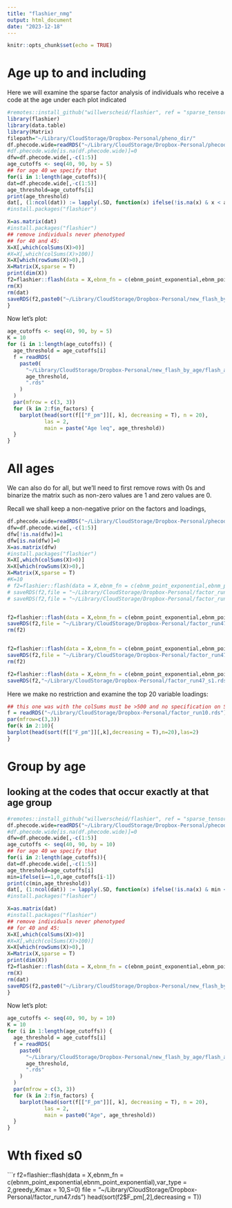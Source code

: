 ```yaml
---
title: "flashier_nmg"
output: html_document
date: "2023-12-18"
---
```


```r
knitr::opts_chunk$set(echo = TRUE)
```

# Age up to and including

Here we will examine the sparse factor analysis of individuals who receive a code at the age under each plot indicated

```r
#remotes::install_github("willwerscheid/flashier", ref = "sparse_tensors")
library(flashier)
library(data.table)
library(Matrix)
filepath="~/Library/CloudStorage/Dropbox-Personal/pheno_dir/"
df.phecode.wide=readRDS("~/Library/CloudStorage/Dropbox-Personal/phecode/df.phecode.wide.rds")
#df.phecode.wide[is.na(df.phecode.wide)]=0
dfw=df.phecode.wide[,-c(1:5)]
age_cutoffs <- seq(40, 90, by = 5)
## for age 40 we specify that 
for(i in 1:length(age_cutoffs)){
dat=df.phecode.wide[,-c(1:5)]
age_threshold=age_cutoffs[i]
print(age_threshold)
dat[, (1:ncol(dat)) := lapply(.SD, function(x) ifelse(!is.na(x) & x < age_threshold, 1, 0))]
#install.packages("flashier")

X=as.matrix(dat)
#install.packages("flashier")
## remove individuals never phenotyped
## for 40 and 45: 
X=X[,which(colSums(X)>0)]
#X=X[,which(colSums(X)>100)]
X=X[which(rowSums(X)>0),]
X=Matrix(X,sparse = T)
print(dim(X))
f2=flashier::flash(data = X,ebnm_fn = c(ebnm_point_exponential,ebnm_point_exponential),var_type = 2,greedy_Kmax = 10)
rm(X)
rm(dat)
saveRDS(f2,paste0("~/Library/CloudStorage/Dropbox-Personal/new_flash_by_age/flash_age",age_threshold,".rds"))
}
```

Now let's plot:

```r
age_cutoffs <- seq(40, 90, by = 5)
K = 10
for (i in 1:length(age_cutoffs)) {
  age_threshold = age_cutoffs[i]
  f = readRDS(
    paste0(
      "~/Library/CloudStorage/Dropbox-Personal/new_flash_by_age/flash_age",
      age_threshold,
      ".rds"
    )
  )
  par(mfrow = c(3, 3))
  for (k in 2:f$n_factors) {
    barplot(head(sort(f[["F_pm"]][, k], decreasing = T), n = 20),
            las = 2,
            main = paste("Age leq", age_threshold))
  }
}

```


# All ages

We can also do for all, but we'll need to first remove rows with 0s and binarize the matrix such as non-zero values are 1 and zero values are 0.

Recall we shall keep a non-negative prior on the factors and loadings,

```r
df.phecode.wide=readRDS("~/Library/CloudStorage/Dropbox-Personal/phecode/df.phecode.wide.rds")
dfw=df.phecode.wide[,-c(1:5)]
dfw[!is.na(dfw)]=1
dfw[is.na(dfw)]=0
X=as.matrix(dfw)
#install.packages("flashier")
X=X[,which(colSums(X)>0)]
X=X[which(rowSums(X)>0),]
X=Matrix(X,sparse = T)
#K=10
# f2=flashier::flash(data = X,ebnm_fn = c(ebnm_point_exponential,ebnm_point_exponential),var_type = 2,greedy_Kmax = 50)
# saveRDS(f2,file = "~/Library/CloudStorage/Dropbox-Personal/factor_run47_withoutfixingS_930.rds")
# saveRDS(f2,file = "~/Library/CloudStorage/Dropbox-Personal/factor_run47_withoutfixingS.rds")


f2=flashier::flash(data = X,ebnm_fn = c(ebnm_point_exponential,ebnm_point_exponential),var_type = 2,greedy_Kmax = 50)
saveRDS(f2,file = "~/Library/CloudStorage/Dropbox-Personal/factor_run47_norestrictions.rds")
rm(f2)


f2=flashier::flash(data = X,ebnm_fn = c(ebnm_point_exponential,ebnm_point_exponential),var_type = 2,greedy_Kmax = 50,S=0)
saveRDS(f2,file = "~/Library/CloudStorage/Dropbox-Personal/factor_run47_s0.rds")
rm(f2)

f2=flashier::flash(data = X,ebnm_fn = c(ebnm_point_exponential,ebnm_point_exponential),var_type = 2,greedy_Kmax = 50,S=1)
saveRDS(f2,"~/Library/CloudStorage/Dropbox-Personal/factor_run47_s1.rds")
```

Here we make no restriction and examine the top 20 variable loadings:

```r
## this one was with the colSums must be >500 and no specification on S
f = readRDS("~/Library/CloudStorage/Dropbox-Personal/factor_run10.rds")
par(mfrow=c(3,3))
for(k in 2:10){
barplot(head(sort(f[["F_pm"]][,k],decreasing = T),n=20),las=2)
}

```


# Group by age
## looking at the codes that occur exactly at that age group

```r
#remotes::install_github("willwerscheid/flashier", ref = "sparse_tensors")
df.phecode.wide=readRDS("~/Library/CloudStorage/Dropbox-Personal/phecode/df.phecode.wide.rds")
#df.phecode.wide[is.na(df.phecode.wide)]=0
dfw=df.phecode.wide[,-c(1:5)]
age_cutoffs <- seq(40, 90, by = 10)
## for age 40 we specify that 
for(i in 2:length(age_cutoffs)){
dat=df.phecode.wide[,-c(1:5)]
age_threshold=age_cutoffs[i]
min=ifelse(i==1,0,age_cutoffs[i-1])
print(c(min,age_threshold))
dat[, (1:ncol(dat)) := lapply(.SD, function(x) ifelse(!is.na(x) & min < x & x < age_threshold, 1, 0))]
#install.packages("flashier")

X=as.matrix(dat)
#install.packages("flashier")
## remove individuals never phenotyped
## for 40 and 45: 
X=X[,which(colSums(X)>0)]
#X=X[,which(colSums(X)>100)]
X=X[which(rowSums(X)>0),]
X=Matrix(X,sparse = T)
print(dim(X))
f2=flashier::flash(data = X,ebnm_fn = c(ebnm_point_exponential,ebnm_point_exponential),var_type = 2,greedy_Kmax = 10)
rm(X)
rm(dat)
saveRDS(f2,paste0("~/Library/CloudStorage/Dropbox-Personal/new_flash_by_age/flash_age_exact",age_threshold,".rds"))
}
```

Now let's plot:

```r
age_cutoffs <- seq(40, 90, by = 10)
K = 10
for (i in 1:length(age_cutoffs)) {
  age_threshold = age_cutoffs[i]
  f = readRDS(
    paste0(
      "~/Library/CloudStorage/Dropbox-Personal/new_flash_by_age/flash_age_exact",
      age_threshold,
      ".rds"
    )
  )
  par(mfrow = c(3, 3))
  for (k in 2:f$n_factors) {
    barplot(head(sort(f[["F_pm"]][, k], decreasing = T), n = 20),
            las = 2,
            main = paste0("Age", age_threshold))
  }
}

```

# Wth fixed s0
```r
f2=flashier::flash(data = X,ebnm_fn = c(ebnm_point_exponential,ebnm_point_exponential),var_type = 2,greedy_Kmax = 10,S=0)
file = "~/Library/CloudStorage/Dropbox-Personal/factor_run47.rds")
head(sort(f2$F_pm[,2],decreasing = T))